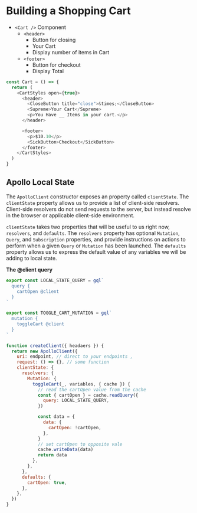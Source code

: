 # Building a Shopping Cart

- `<Cart />` Component
  - `<header>`
    - Button for closing
    - Your Cart
    - Display number of items in Cart
  - `<footer>`
    - Button for checkout
    - Display Total

```javascript
const Cart = () => {
  return (
    <CartStyles open={true}>
      <header>
        <CloseButton title="close">&times;</CloseButton>
        <Supreme>Your Cart</Supreme>
        <p>You Have __ Items in your cart.</p>
      </header>

      <footer>
        <p>$10.10</p>
        <SickButton>Checkout</SickButton>
      </footer>
    </CartStyles>
  )
}
```

## Apollo Local State

The `ApolloClient` constructor exposes an property called `clientState`. The `clientState` property allows us to provide a list of client-side resolvers. Client-side resolvers do not send requests to the server, but instead resolve in the browser or applicable client-side environment.

`clientState` takes two properties that will be useful to us right now, `resolvers`, and `defaults`. The `resolvers` property has optional `Mutation`, `Query`, and `Subscription` properties, and provide instructions on actions to perform when a given `Query` or `Mutation` has been launched. The `defaults` property allows us to express the default value of any variables we will be adding to local state.

**The @client query**

```javascript
export const LOCAL_STATE_QUERY = gql`
  query {
    cartOpen @client
  }
`

export const TOGGLE_CART_MUTATION = gql`
  mutation {
    toggleCart @client
  }
`
```

```javascript withData.js
function createClient({ headaers }) {
  return new ApolloClient({
    uri: endpoint, // direct to your endpoints ,
    request: () => {}, // some function
    clientState: {
      resolvers: {
        Mutation: {
          toggleCart(_, variables, { cache }) {
            // read the cartOpen value from the cache
            const { cartOpen } = cache.readQuery({
              query: LOCAL_STATE_QUERY,
            })

            const data = {
              data: {
                cartOpen: !cartOpen,
              },
            }
            // set cartOpen to opposite vale
            cache.writeData(data)
            return data
          },
        },
      },
      defaults: {
        cartOpen: true,
      },
    },
  })
}
```
